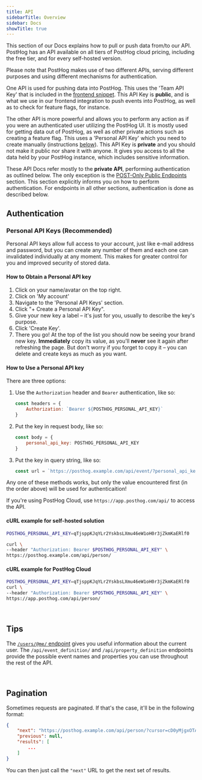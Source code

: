 ```yaml
---
title: API
sidebarTitle: Overview
sidebar: Docs
showTitle: true
---
```


This section of our Docs explains how to pull or push data from/to our API. PostHog has an API available on all tiers of PostHog cloud pricing, including the free tier, and for every self-hosted version.

Please note that PostHog makes use of two different APIs, serving different purposes and using different mechanisms for authentication.

One API is used for pushing data into PostHog. This uses the 'Team API Key' that is included in the [frontend snippet](/docs/integration/js). This API Key is **public**, and is what we use in our frontend integration to push events into PostHog, as well as to check for feature flags, for instance.

The other API is more powerful and allows you to perform any action as if you were an authenticated user utilizing the PostHog UI. It is mostly used for getting data out of PostHog, as well as other private actions such as creating a feature flag. This uses a 'Personal API Key' which you need to create manually (instructions [below](#authentication)). This API Key is **private** and you should not make it public nor share it with anyone. It gives you access to all the data held by your PostHog instance, which includes sensitive information.

These API Docs refer mostly to the **private API**, performing authentication as outlined below. The only exception is the [POST-Only Public Endpoints](/docs/api/post-only-endpoints) section. This section explicitly informs you on how to perform authentication. For endpoints in all other sections, authentication is done as described below.

## Authentication

### Personal API Keys (Recommended)

Personal API keys allow full access to your account, just like e-mail address and password, but you can create any number of them and each one can invalidated individually at any moment. This makes for greater control for you and improved security of stored data.

#### How to Obtain a Personal API key

1. Click on your name/avatar on the top right.
1. Click on 'My account'
1. Navigate to the 'Personal API Keys' section.
1. Click "+ Create a Personal API Key".
1. Give your new key a label – it's just for you, usually to describe the key's purpose.
1. Click 'Create Key'.
1. There you go! At the top of the list you should now be seeing your brand new key. **Immediately** copy its value, as you'll **never** see it again after refreshing the page. But don't worry if you forget to copy it – you can delete and create keys as much as you want.

#### How to Use a Personal API key

There are three options:

1. Use the `Authorization` header and `Bearer` authentication, like so:
    ```JavaScript
    const headers = {
        Authorization: `Bearer ${POSTHOG_PERSONAL_API_KEY}`
    }
    ```
2. Put the key in request body, like so:
    ```JavaScript
    const body = {
        personal_api_key: POSTHOG_PERSONAL_API_KEY
    }
    ```
3. Put the key in query string, like so:
    ```JavaScript
    const url = `https://posthog.example.com/api/event/?personal_api_key=${POSTHOG_PERSONAL_API_KEY}`
    ```

Any one of these methods works, but only the value encountered first (in the order above) will be used for authenticaition!

If you're using PostHog Cloud, use `https://app.posthog.com/api/` to access the API. 

#### cURL example for self-hosted solution
```bash
POSTHOG_PERSONAL_API_KEY=qTjsppKJqYLr2YskbsLXmu46eW1oH0r3jZkmKaERlf0

curl \
--header "Authorization: Bearer $POSTHOG_PERSONAL_API_KEY" \
https://posthog.example.com/api/person/
```

#### cURL example for PostHog Cloud
```bash
POSTHOG_PERSONAL_API_KEY=qTjsppKJqYLr2YskbsLXmu46eW1oH0r3jZkmKaERlf0
curl \
--header "Authorization: Bearer $POSTHOG_PERSONAL_API_KEY" \
https://app.posthog.com/api/person/
```
<br />

## Tips

The [`/users/@me/` endpoint](./user) gives you useful information about the current user.
The `/api/event_definition/` and `/api/property_definition` endpoints provide the possible event names and properties you can use throughout the rest of the API.

<br />

## Pagination

Sometimes requests are paginated. If that's the case, it'll be in the following format:

```json
{
    "next": "https://posthog.example.com/api/person/?cursor=cD0yMjgxOTA2",
    "previous": null,
    "results": [
        ...
    ]
}
```

You can then just call the `"next"` URL to get the next set of results.
